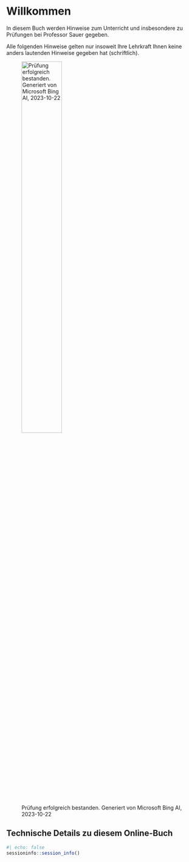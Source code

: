 # Willkommen

In diesem Buch werden Hinweise zum Unterricht und insbesondere zu Prüfungen bei Professor Sauer gegeben.


Alle folgenden Hinweise gelten nur insoweit Ihre Lehrkraft Ihnen keine anders lautenden Hinweise gegeben hat (schriftlich).


![Prüfung erfolgreich bestanden. Generiert von Microsoft Bing AI, 2023-10-22](img/thesis-artwork.png){width=50% fig-align="center"}



## Technische Details zu diesem Online-Buch


```r
#| echo: false
sessioninfo::session_info()
```

